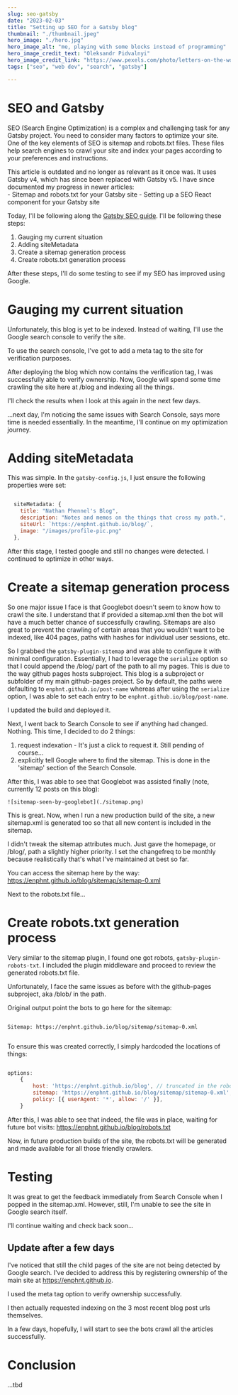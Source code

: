 ```yaml
---
slug: seo-gatsby
date: "2023-02-03"
title: "Setting up SEO for a Gatsby blog"
thumbnail: "./thumbnail.jpeg"
hero_image: "./hero.jpg"
hero_image_alt: "me, playing with some blocks instead of programming"
hero_image_credit_text: "Oleksandr Pidvalnyi"
hero_image_credit_link: "https://www.pexels.com/photo/letters-on-the-wooden-blocks-9822732/"
tags: ["seo", "web dev", "search", "gatsby"]

---
```


# SEO and Gatsby

SEO (Search Engine Optimization) is a complex and challenging task for any Gatsby project. You need to consider many factors to optimize your site. One of the key elements of SEO is sitemap and robots.txt files. These files help search engines to crawl your site and index your pages according to your preferences and instructions.

<div className={note}>
  <div>
  This article is outdated and no longer as relevant as it once was. It uses Gatsby v4, which has since been replaced with Gatsby v5. I have since documented my progress in newer articles:
  </div>
   <Link 
      aria-label="seo-gatsby-sitemap-robots"
      to={"/blog/seo-gatsby-sitemap-robots/"}
    >
      - Sitemap and robots.txt for your Gatsby site
    </Link>
    <Link 
      aria-label="seo-gatsby-component"
      to={"/blog/seo-gatsby-component/"}
    >
      - Setting up a SEO React component for your Gatsby site
    </Link>
    
</div>

Today, I'll be following along the [Gatsby SEO guide](https://www.gatsbyjs.com/docs/how-to/adding-common-features/adding-seo-component/#seo-with-gatsby). I'll be following these steps:

1. Gauging my current situation
1. Adding siteMetadata
1. Create a sitemap generation process
1. Create robots.txt generation process

After these steps, I'll do some testing to see if my SEO has improved using Google.

# Gauging my current situation
Unfortunately, this blog is yet to be indexed. Instead of waiting, I'll use the Google search console to verify the site.

To use the search console, I've got to add a meta tag to the site for verification purposes.

After deploying the blog which now contains the verification tag, I was successfully able to verify ownership. Now, Google will spend some time crawling the site here at /blog and indexing all the things.

I'll check the results when I look at this again in the next few days.

...next day, I'm noticing the same issues with Search Console, says more time is needed essentially. In the meantime, I'll continue on my optimization journey.

# Adding siteMetadata
This was simple. In the `gatsby-config.js`, I just ensure the following properties were set:
```javascript

  siteMetadata: {
    title: "Nathan Phennel's Blog",
    description: "Notes and memos on the things that cross my path.",
    siteUrl: `https://enphnt.github.io/blog/`,
    image: "/images/profile-pic.png"
  },


```

After this stage, I tested google and still no changes were detected. I continued to optimize in other ways.

# Create a sitemap generation process
So one major issue I face is that Googlebot doesn't seem to know how to crawl the site. I understand that if provided a sitemap.xml then the bot will have a much better chance of successfully crawling. Sitemaps are also great to prevent the crawling of certain areas that you wouldn't want to be indexed, like 404 pages, paths with hashes for individual user sessions, etc.

So I grabbed the `gatsby-plugin-sitemap` and was able to configure it with minimal configuration. Essentially, I had to leverage the `serialize` option so that I could append the /blog/ part of the path to all my pages. This is due to the way github pages hosts subproject. This blog is a subproject or subfolder of my main github-pages project. So by default, the paths were defaulting to `enphnt.github.io/post-name` whereas after using the `serialize` option, I was able to set each entry to be `enphnt.github.io/blog/post-name`.

I updated the build and deployed it.

Next, I went back to Search Console to see if anything had changed. Nothing. This time, I decided to do 2 things:
1. request indexation - It's just a click to request it. Still pending of course...
1. explicitly tell Google where to find the sitemap. This is done in the 'sitemap' section of the Search Console.

After this, I was able to see that Googlebot was assisted finally (note, currently 12 posts on this blog):

    ![sitemap-seen-by-googlebot](./sitemap.png)

This is great. Now, when I run a new production build of the site, a new sitemap.xml is generated too so that all new content is included in the sitemap.

I didn't tweak the sitemap attributes much. Just gave the homepage, or /blog/, path a slightly higher priority. I set the changefreq to be monthly because realistically that's what I've maintained at best so far.

You can access the sitemap here by the way: https://enphnt.github.io/blog/sitemap/sitemap-0.xml

Next to the robots.txt file...

# Create robots.txt generation process
Very similar to the sitemap plugin, I found one got robots, `gatsby-plugin-robots-txt`. I included the plugin middleware and proceed to review the generated robots.txt file.

Unfortunately, I face the same issues as before with the github-pages subproject, aka /blob/ in the path.

Original output point the bots to go here for the sitemap:
```

Sitemap: https://enphnt.github.io/blog/sitemap/sitemap-0.xml


```

To ensure this was created correctly, I simply hardcoded the locations of things:
```javascript

options:
    {
        host: 'https://enphnt.github.io/blog', // truncated in the robots.txt result?
        sitemap: 'https://enphnt.github.io/blog/sitemap/sitemap-0.xml',
        policy: [{ userAgent: '*', allow: '/' }],
    }


```

After this, I was able to see that indeed, the file was in place, waiting for future bot visits:
https://enphnt.github.io/blog/robots.txt

Now, in future production builds of the site, the robots.txt will be generated and made available for all those friendly crawlers.

# Testing
It was great to get the feedback immediately from Search Console when I popped in the sitemap.xml. However, still, I'm unable to see the site in Google search itself.

I'll continue waiting and check back soon...

## Update after a few days
I've noticed that still the child pages of the site are not being detected by Google search. I've decided to address this by registering ownership of the main site at https://enphnt.github.io.

I used the meta tag option to verify ownership successfully.

I then actually requested indexing on the 3 most recent blog post urls themselves.

In a few days, hopefully, I will start to see the bots crawl all the articles successfully.

# Conclusion
...tbd